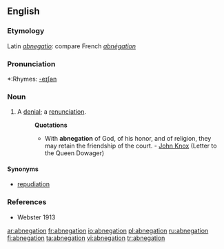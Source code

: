 ==English==

===Etymology===
Latin ''[[abnegatio]]'': compare French ''[[abnégation]]''

===Pronunciation===
*:Rhymes: [[Rhymes:English:-eɪʃǝn|-eɪʃǝn]]

===Noun===
{{en-noun}}

# A [[denial]]; a [[renunciation]].
#:'''Quotations'''
#:*With '''abnegation''' of God, of his honor, and of religion, they may retain the friendship of the court. - [[John Knox]] (Letter to the Queen Dowager)

====Synonyms====
*[[repudiation]]

===References===
*Webster 1913

[[ar:abnegation]]
[[fr:abnegation]]
[[io:abnegation]]
[[pl:abnegation]]
[[ru:abnegation]]
[[fi:abnegation]]
[[ta:abnegation]]
[[vi:abnegation]]
[[tr:abnegation]]